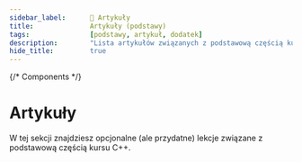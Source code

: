 ```yaml
---
sidebar_label:		📰 Artykuły
title:				Artykuły (podstawy)
tags:				[podstawy, artykuł, dodatek]
description:		"Lista artykułów związanych z podstawową częścią kursu C++"
hide_title:			true
---
```


{/* Components */}

# Artykuły

W tej sekcji znajdziesz opcjonalne (ale przydatne) lekcje związane z podstawową częścią kursu C++.

<DocCardList items={useCurrentSidebarCategory().items}/>
